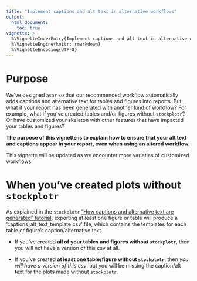 ```yaml
---
title: "Implement captions and alt text in alternative workflows"
output:
  html_document:
    toc: true
vignette: >
  %\VignetteIndexEntry{Implement captions and alt text in alternative workflows}
  %\VignetteEngine{knitr::rmarkdown}
  %\VignetteEncoding{UTF-8}
---
```


# Purpose

We've designed `asar` so that our recommended workflow automatically adds captions and alternative text for tables and figures into reports. But what if your report has been generated with another kind of workflow? For example, what if you've created tables and/or figures without `stockplotr`? Or have customized your skeleton with other features that have impacted your tables and figures?

**The purpose of this vignette is to explain how to ensure that your alt text and captions appear in your report, even when using an altered workflow.**

This vignette will be updated as we encounter more varieties of customized workflows.

# When you've created plots without `stockplotr`

As explained in the `stockplotr` ["How captions and alternative text are generated" tutorial](https://nmfs-ost.github.io/stockplotr/articles/how-caps-alttext-are-made.html), exporting at least one figure or table will produce a 'captions_alt_text_template.csv' file, which contains the templates for each table or figure's caption/alternative text. 

* If you've created **all of your tables and figures without `stockplotr`**, then you will not have a version of this csv at all.

* If you've created **at least one table/figure without `stockplotr`**, then *you will have a version of this csv*, but you will be missing the caption/alt text for the plots made without `stockplotr`.



